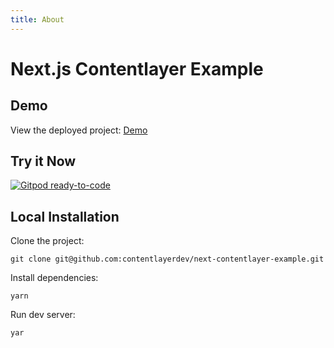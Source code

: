 ```yaml
---
title: About
---
```


# Next.js Contentlayer Example

## Demo

View the deployed project: [Demo](https://next-contentlayer-example.vercel.app/)

## Try it Now

[![Gitpod ready-to-code](https://img.shields.io/badge/Gitpod-ready--to--code-908a85?logo=gitpod)](http://gitpod.io/#https://github.com/contentlayerdev/next-contentlayer-example)

## Local Installation

Clone the project:

    git clone git@github.com:contentlayerdev/next-contentlayer-example.git

Install dependencies:

    yarn

Run dev server:

    yar
